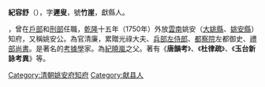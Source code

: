 '''紀容舒'''（{{bd|1685年||1764年||J}}），字'''遲叟'''，號'''竹崖'''，獻縣人。

{{fact|[[康熙|康熙]]五十二年（1713年）恩科進士}}，曾在[[户部_(官署)|戶部]]和[[刑部|刑部]]任職，[[乾隆|乾隆]]十五年（1750年）外放[[雲南|雲南]]姚安（[[大姚縣|大姚縣]]、[[姚安縣|姚安縣]]）知府，又稱姚安公。為官清廉，累贈光祿大夫、[[兵部左侍郎|兵部左侍郎]]、[[都察院|都察院]]左都御史、[[禮部尚書|禮部尚書]]。是著名的[[考據學|考據學]]家。為[[紀曉嵐|紀曉嵐]]之父。著有《'''唐韻考'''》、《'''杜律疏'''》、《'''玉台新詠考異'''》等。

{{清朝人物小作品}}
[[Category:清朝姚安府知府|Category:清朝姚安府知府]]
[[Category:献县人|Category:献县人]]
